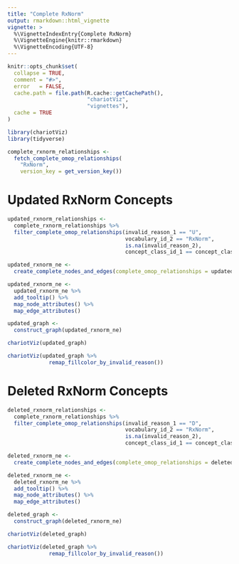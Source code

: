 ```yaml
---
title: "Complete RxNorm"
output: rmarkdown::html_vignette
vignette: >
  %\VignetteIndexEntry{Complete RxNorm}
  %\VignetteEngine{knitr::rmarkdown}
  %\VignetteEncoding{UTF-8}
---
```


```r
knitr::opts_chunk$set(
  collapse = TRUE,
  comment = "#>",
  error   = FALSE,
  cache.path = file.path(R.cache::getCachePath(),
                         "chariotViz",
                         "vignettes"),
  cache = TRUE
)
```

```r
library(chariotViz)
library(tidyverse)
```

```r
complete_rxnorm_relationships <- 
  fetch_complete_omop_relationships(
    "RxNorm",
    version_key = get_version_key())
```

# Updated RxNorm Concepts  


```r
updated_rxnorm_relationships <- 
  complete_rxnorm_relationships %>% 
  filter_complete_omop_relationships(invalid_reason_1 == "U",
                                     vocabulary_id_2 == "RxNorm",
                                     is.na(invalid_reason_2),
                                     concept_class_id_1 == concept_class_id_2)
```


```r
updated_rxnorm_ne <- 
  create_complete_nodes_and_edges(complete_omop_relationships = updated_rxnorm_relationships)
```

```r
updated_rxnorm_ne <- 
  updated_rxnorm_ne %>% 
  add_tooltip() %>%
  map_node_attributes() %>% 
  map_edge_attributes()
```


```r
updated_graph <- 
  construct_graph(updated_rxnorm_ne)
```


```r
chariotViz(updated_graph)
```

```r
chariotViz(updated_graph %>% 
             remap_fillcolor_by_invalid_reason())
```


# Deleted RxNorm Concepts  

```r
deleted_rxnorm_relationships <- 
  complete_rxnorm_relationships %>% 
  filter_complete_omop_relationships(invalid_reason_1 == "D",
                                     vocabulary_id_2 == "RxNorm",
                                     is.na(invalid_reason_2),
                                     concept_class_id_1 == concept_class_id_2)
```

```r
deleted_rxnorm_ne <- 
  create_complete_nodes_and_edges(complete_omop_relationships = deleted_rxnorm_relationships)
```

```r
deleted_rxnorm_ne <- 
  deleted_rxnorm_ne %>% 
  add_tooltip() %>%
  map_node_attributes() %>% 
  map_edge_attributes()
```


```r
deleted_graph <- 
  construct_graph(deleted_rxnorm_ne)
```


```r
chariotViz(deleted_graph)
```

```r
chariotViz(deleted_graph %>% 
             remap_fillcolor_by_invalid_reason())
```
